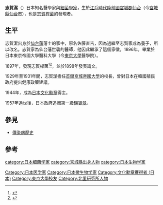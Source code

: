 {{Infobox person
|name        = 志賀潔
|image       = Kiyoshi Shiga.jpg
|image_size  = 
|caption     = 志賀潔
|birth_date  = {{Birth date|1871|02|07}}
|birth_place = [[陸前國|陸前國]][[宮城郡|宮城郡]][[仙台|仙台]] 
|death_date  = {{Death date and age|1957|01|25|1871|02|07}} 
|death_place = 日本[[仙台|仙台]] 
|other_names = 
|known_for   = 
|occupation  = 細菌學家
|nationality = 日本
}} 
{{japanese|japanese=志賀 潔|kana=しが きよし|romaji=Shiga Kiyoshi}}
'''志賀潔'''（{{bd|1871年|2月7日|1957年|1月25日|catIdx=Kiyoshi, Shiga}}）日本知名醫學家與[[細菌學家|細菌學家]]，生於[[江戶時代|江戶時代]][[陸前國|陸前國]][[宮城郡|宮城郡]][[仙台|仙台]]（今[[宮城縣|宮城縣]][[仙台市|仙台市]]），也是[[志賀桿菌|志賀桿菌]]的發現者。

==生平==
志賀潔出身於[[仙台藩|仙台藩]]藩士的家中，原名佐藤直吉，因為過繼至志賀家成為養子，所以改名。志賀家為仙台藩世襲的醫師，他因此繼承了這個家徽。1896年，畢業於日本東京帝國大學醫科大學（今[[東京大學|東京大學]]醫學院）。

1897年，發現志賀桿菌<ref>{{citation |author=Shiga K |title=Ueber den Erreger der Dysenterie in Japan |journal=Zentralbl Bakteriol Mikrobiol Hyg |publisher=Vorläufige Mitteilung |volume=23 |issue= |year=1898 |pages=599–600 |pmid=}}</ref><ref>{{citation |author=Trofa AF, Ueno-Olsen H, Oiwa R, Yoshikawa M |title=Dr. Kiyoshi Shiga: discoverer of the dysentery bacillus |journal=Clinical Infectious Diseases |volume=29 |issue=5 |year=1999 |pages=1303–1306 |pmid=10524979 |doi=10.1086/313437}}</ref>，並於1898年發表論文。

1929年至1931年間，志賀潔擔任[[首爾|首爾]][[京城帝國大學|京城帝國大學]]的校長，曾對日本在韓國殖民政府提出健康政策建議。

1944年，成為[[日本文化勳章|日本文化勳章]]得主。

1957年過世後，日本政府追贈第一級[[瑞寶章|瑞寶章]]。

==參見==
*[[傳染病歷史|傳染病歷史]]

==參考==
{{reflist}}

{{Authority control}}
{{DEFAULTSORT:Kiyoshi, Shiga}}
{{Japan-scientist-stub}}
[[category:日本细菌学家|category:日本细菌学家]]
[[category:宮城縣出身人物|category:宮城縣出身人物]]
[[category:日本生物学家|category:日本生物学家]]
[[Category:日本医学家|Category:日本医学家]]
[[Category:日本微生物学家|Category:日本微生物学家]]
[[Category:文化勳章獲得者_(日本)|Category:文化勳章獲得者 (日本)]]
[[Category:東京大學校友|Category:東京大學校友]]
[[Category:北里研究所人物|Category:北里研究所人物]]
